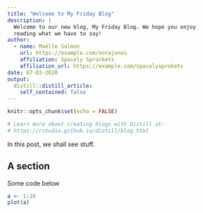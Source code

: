 ```yaml
---
title: "Welcome to My Friday Blog"
description: |
  Welcome to our new blog, My Friday Blog. We hope you enjoy 
  reading what we have to say!
author:
  - name: Maëlle Salmon
    url: https://example.com/norajones
    affiliation: Spacely Sprockets
    affiliation_url: https://example.com/spacelysprokets
date: 07-03-2020
output:
  distill::distill_article:
    self_contained: false
---
```


```r
knitr::opts_chunk$set(echo = FALSE)

# Learn more about creating blogs with Distill at:
# https://rstudio.github.io/distill/blog.html

```

In this post, we shall see stuff.

## A section

Some code below

```r
a <- 1:10
plot(a)
```



